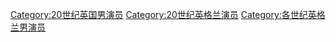 [[Category:20世纪英国男演员|Category:20世纪英国男演员]]
[[Category:20世纪英格兰演员|Category:20世纪英格兰演员]]
[[Category:各世纪英格兰男演员|Category:各世纪英格兰男演员]]